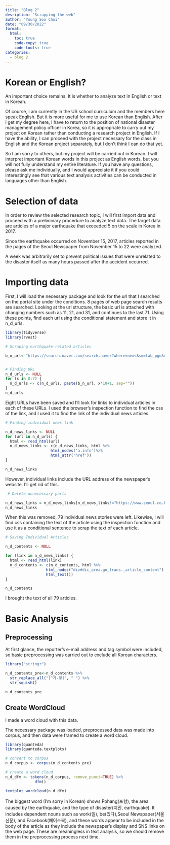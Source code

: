 ---
title: "Blog 2"
desription: "Scrapping the web"
author: "Young Soo Choi"
date: "09/30/2022"
format:
  html:
    toc: true
    code-copy: true
    code-tools: true
categories:
  - blog 2
---

# Korean or English?

An important choice remains. It is whether to analyze text in English or text in Korean.

Of course, I am currently in the US school curriculum and the members here speak English. But it is more useful for me to use Korean than English. After I get my degree here, I have to return to the position of national disaster management policy officer in Korea, so it is appropriate to carry out my project on Korean rather than conducting a research project in English. If I have the ability, I can proceed with the project necessary for the class in English and the Korean project separately, but I don't think I can do that yet.

So I am sorry to others, but my project will be carried out in Korean. I will interpret important Korean words in this project as English words, but you will not fully understand my entire literature. If you have any questions, please ask me individually, and I would appreciate it if you could interestingly see that various text analysis activities can be conducted in languages other than English.

# Selection of data

In order to review the selected research topic, I will first import data and proceed with a preliminary procedure to analyze text data. The target data are articles of a major earthquake that exceeded 5 on the scale in Korea in 2017.

Since the earthquake occurred on November 15, 2017, articles reported in the pages of the Seoul Newspaper from November 15 to 22 were analyzed.

A week was arbitrarily set to prevent political issues that were unrelated to the disaster itself as many hours passed after the accident occurred.

# Importing data

First, I will load the necessary package and look for the url that I searched on the portal site under the conditions. 8 pages of web page search results are searched. Looking at the url structure, the basic url is attached with changing numbers such as 11, 21, and 31, and continues to the last 71. Using these points, find each url using the conditional statement and store it in n_d_urls.
 
```{r}
library(tidyverse)
library(rvest)

# Scraping earthquake-related articles

b_n_url<-"https://search.naver.com/search.naver?where=news&sm=tab_pge&query=%ED%8F%AC%ED%95%AD%20%EC%A7%80%EC%A7%84&sort=0&photo=3&field=0&pd=3&ds=2017.11.15&de=2017.11.25&cluster_rank=10&mynews=1&office_type=1&office_section_code=1&news_office_checked=1081&nso=so:r,p:from20171115to20171125,a:all&start="


# Finding URL
n_d_urls <- NULL
for (x in 0:7) {
  n_d_urls <- c(n_d_urls, paste(b_n_url, x*10+1, sep=""))
}
n_d_urls
```

Eight URLs have been saved and I'll look for links to individual articles in each of these URLs. I used the browser's inspection function to find the css of the link, and I used it to find the link of the individual news articles.

```{r}
# Finding individual news link

n_d_news_links <- NULL
for (url in n_d_urls) {
  html <- read_html(url)
  n_d_news_links <- c(n_d_news_links, html %>%
                    html_nodes('a.info')%>%
                    html_attr('href'))
}

n_d_news_links
```

However, individual links include the URL address of the newspaper's website. I'll get rid of this.

```{r}
 # Delete unnecessary parts

n_d_news_links = n_d_news_links[n_d_news_links!="https://www.seoul.co.kr"]
n_d_news_links
```

When this was removed, 79 individual news stories were left. Likewise, I will find css containing the text of the article using the inspection function and use it as a conditional sentence to scrap the text of each article.

```{r}
# Saving Individual Articles

n_d_contents <- NULL

for (link in n_d_news_links) {
  html <- read_html(link)
  n_d_contents <- c(n_d_contents, html %>% 
                  html_nodes("div#dic_area.go_trans._article_content") %>%
                  html_text())
}

n_d_contents
```

I brought the text of all 79 articles.

# Basic Analysis

## Preprocessing

At first glance, the reporter's e-mail address and tag symbol were included, so basic preprocessing was carried out to exclude all Korean characters.

```{r}
library("stringr")

n_d_contents_pre<-n_d_contents %>%
  str_replace_all("[^가-힣]", " ") %>%
  str_squish()

n_d_contents_pre
```

## Create WordCloud

I made a word cloud with this data.

The necessary package was loaded, preprocessed data was made into corpus, and then data were framed to create a word cloud.

```{r}
library(quanteda)
library(quanteda.textplots)

# convert to corpus
n_d_corpus <- corpus(n_d_contents_pre)

# create a word cloud
n_d_dfm <- tokens(n_d_corpus, remove_punct=TRUE) %>%
             dfm()

textplot_wordcloud(n_d_dfm)

```

The biggest word (I'm sorry in Korean) shows Pohang(포항), the area caused by the earthquake, and the type of disaster(지진, earthquake). It includes dependent nouns such as work(일), be(있다),Seoul Newspaper(서울신문), and Facebook(페이스북), and these words appear to be included in the body of the article as they include the newspaper's display and SNS links on the web page. These are meaningless in text analysis, so we should remove them in the preprocessing process next time.
